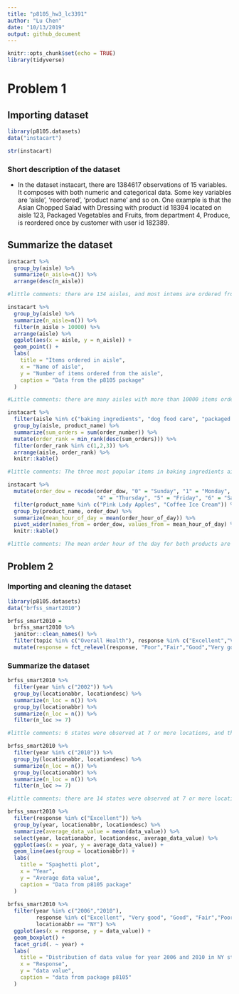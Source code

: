 ```yaml
---
title: "p8105_hw3_lc3391"
author: "Lu Chen"
date: "10/13/2019"
output: github_document
---
```


```r
knitr::opts_chunk$set(echo = TRUE)
library(tidyverse)

```

# Problem 1

## Importing dataset
```r
library(p8105.datasets)
data("instacart")

str(instacart)
```
### Short description of the dataset
- In the dataset instacart, there are 1384617 observations of  15 variables. It composes with both numeric and categorical data. Some key variables are 'aisle', 'reordered', 'product name' and so on. One example is that the Asian Chopped Salad with Dressing with product id 18394 located on aisle 123, Packaged Vegetables and Fruits, from department 4, Produce, is reordered once by customer with user id 182389. 

## Summarize the dataset
```r
instacart %>% 
  group_by(aisle) %>% 
  summarize(n_aisle=n()) %>% 
  arrange(desc(n_aisle))

#little comments: there are 134 aisles, and most intems are ordered from the aisle Fresh Vegetables.

instacart %>% 
  group_by(aisle) %>% 
  summarize(n_aisle=n()) %>% 
  filter(n_aisle > 10000) %>% 
  arrange(aisle) %>% 
  ggplot(aes(x = aisle, y = n_aisle)) +
  geom_point() +
  labs(
    title = "Items ordered in aisle",
    x = "Name of aisle",
    y = "Number of items ordered from the aisle",
    caption = "Data from the p8105 package"
  ) 

#Little comments: there are many aisles with more than 10000 items ordered, and the top 3 are: fresh veges, fresh fruits, and packaged vege and fruits.

instacart %>% 
  filter(aisle %in% c("baking ingredients", "dog food care", "packaged vegetables fruits")) %>% 
  group_by(aisle, product_name) %>% 
  summarize(sum_orders = sum(order_number)) %>% 
  mutate(order_rank = min_rank(desc(sum_orders))) %>%
  filter(order_rank %in% c(1,2,3)) %>%
  arrange(aisle, order_rank) %>% 
  knitr::kable()

#little comments: The three most popular items in baking ingredients aisle are Light Brown Sugar, Cane Sugar, and Organic Vanilla Extract; that in dog food care aisle are Standard Size Pet Waste Bags, Beef Stew Canned Dog Food, and Snack Sticks Chicken & Rice Recipe Dog Treats; that in packaged vegetables fruits aisle are Organic Baby Spainach, Organic Raspberries and Organic Blueberries.

instacart %>% 
  mutate(order_dow = recode(order_dow, "0" = "Sunday", "1" = "Monday", "2" = "Tuesday", "3" = "Wednesday", 
                            "4" = "Thursday", "5" = "Friday", "6" = "Saturday")) %>% 
  filter(product_name %in% c("Pink Lady Apples", "Coffee Ice Cream")) %>% 
  group_by(product_name, order_dow) %>% 
  summarize(mean_hour_of_day = mean(order_hour_of_day)) %>%
  pivot_wider(names_from = order_dow, values_from = mean_hour_of_day) %>% 
  knitr::kable()

#little comments: The mean order hour of the day for both products are concentrated on noon to afternoon (about 11:00 to 15:00).

```
## Problem 2

### Importing and cleaning the dataset
```r
library(p8105.datasets)
data("brfss_smart2010")

brfss_smart2010 = 
  brfss_smart2010 %>% 
  janitor::clean_names() %>% 
  filter(topic %in% c("Overall Health"), response %in% c("Excellent","Very good", "Good", "Fair", "Poor")) %>% 
  mutate(response = fct_relevel(response, "Poor","Fair","Good","Very good","Excellent"))

```

### Summarize the dataset
```r
brfss_smart2010 %>% 
  filter(year %in% c("2002")) %>% 
  group_by(locationabbr, locationdesc) %>% 
  summarize(n_loc = n()) %>% 
  group_by(locationabbr) %>% 
  summarize(n_loc = n()) %>% 
  filter(n_loc >= 7)

#little comments: 6 states were observed at 7 or more locations, and they are CT, FL, MA, NC, NJ, and PA.

brfss_smart2010 %>% 
  filter(year %in% c("2010")) %>% 
  group_by(locationabbr, locationdesc) %>% 
  summarize(n_loc = n()) %>% 
  group_by(locationabbr) %>% 
  summarize(n_loc = n()) %>% 
  filter(n_loc >= 7)

#little comments: there are 14 states were observed at 7 or more locations, and they are CA, CO, FL, MA, MD, NC, NE, NJ, NY, OH, PA, SC, TX, and WA.

brfss_smart2010 %>% 
  filter(response %in% c("Excellent")) %>% 
  group_by(year, locationabbr, locationdesc) %>% 
  summarize(average_data_value = mean(data_value)) %>%
  select(year, locationabbr, locationdesc, average_data_value) %>% 
  ggplot(aes(x = year, y = average_data_value)) +
  geom_line(aes(group = locationabbr)) +
  labs(
    title = "Spaghetti plot",
    x = "Year",
    y = "Average data value",
    caption = "Data from p8105 package"
  )
  
brfss_smart2010 %>% 
  filter(year %in% c("2006","2010"), 
         response %in% c("Excellent", "Very good", "Good", "Fair","Poor"), 
         locationabbr == "NY") %>% 
  ggplot(aes(x = response, y = data_value)) +
  geom_boxplot() +
  facet_grid(. ~ year) +
  labs(
    title = "Distribution of data value for year 2006 and 2010 in NY state",
    x = "Response",
    y = "data value",
    caption = "data from package p8105"
  )
  
  
```

